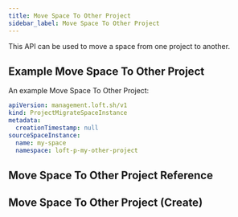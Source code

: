```yaml
---
title: Move Space To Other Project
sidebar_label: Move Space To Other Project
---
```


This API can be used to move a space from one project to another.

## Example Move Space To Other Project

An example Move Space To Other Project:
```yaml
apiVersion: management.loft.sh/v1
kind: ProjectMigrateSpaceInstance
metadata:
  creationTimestamp: null
sourceSpaceInstance:
  name: my-space
  namespace: loft-p-my-other-project

```

## Move Space To Other Project Reference

<Reference />

## Move Space To Other Project (Create)

<SubResourceCreate />


